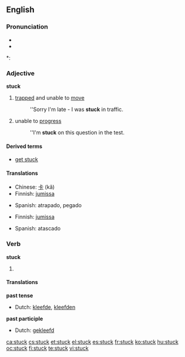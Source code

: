 ==English==

===Pronunciation===
* {{IPA|/'stʌk/}}
* {{audio|en-us-stuck.ogg|Audio (US)}}

*: {{rhymes|ʌk}}

===Adjective===
'''stuck'''

# [[trapped]] and unable to [[move]]
#: ''Sorry I'm late - I was '''stuck''' in traffic.
# unable to [[progress]]
#: ''I'm '''stuck''' on this question in the test.

====Derived terms====
* [[get stuck]]

====Translations====
{{trans-top|trapped and unable to move}}
* Chinese: [[卡]] (kǎ)
* Finnish: [[jumissa]]
{{trans-mid}}
* Spanish: atrapado, pegado
{{trans-bottom}}

{{trans-top|unable to progress}}
* Finnish: [[jumissa]]
{{trans-mid}}
* Spanish: atascado
{{trans-bottom}}

===Verb===
'''stuck'''

# {{past tense of| to [[stick]]}}

====Translations====
'''past tense'''
* Dutch: [[kleefde]], [[kleefden]]
'''past participle'''
* Dutch: [[gekleefd]]

[[ca:stuck]]
[[cs:stuck]]
[[et:stuck]]
[[el:stuck]]
[[es:stuck]]
[[fr:stuck]]
[[ko:stuck]]
[[hu:stuck]]
[[oc:stuck]]
[[fi:stuck]]
[[te:stuck]]
[[vi:stuck]]